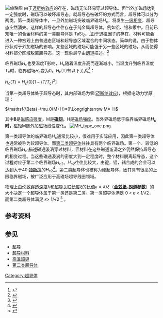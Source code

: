 {{expert|time=2014-12-06T01:33:10+00:00}}
[[File:超导H(T)相图.png|缩略图]]
由于[[迈斯纳效应|迈斯纳效应]]的存在，磁场无法轻易穿过超导体。但当外加磁场达到一定强度时，磁场可以破坏超导态。就超导态被破坏的方式而言，超导体可以分为两类。第一类超导体中，一旦外加磁场突破临界磁场''H''<sub>c</sub>，将发生[[一级相变|一级相变]]，超导态突然消失。这样的超导态往往存在于纯金属超导体，例如铝、铅和汞中。目前已知唯一的合金材料的第一类超导体是 TaSi<sub>2</sub>。<ref>{{citation|title=Superconductivity in TaSi<sub>2</sub> single crystals
|journal=Phys. Rev. B|author1=U. Gottlieb|author2= J. C. Lasjaunias|author3= J. L. Tholence|author4= O. Laborde|author5= O. Thomas|author6= R. Madar |volume=45 |year=1992 |page=4803}}</ref>由于退磁因子的存在，材料可能会进入一种宏观上由普通态区域和超导态区域混合的中间状态。简单的说，由于物体形状对于外加磁场的影响，某些区域的磁场可能强于另一些区域的磁场，从而使得材料部分区域脱离超导态。这一现象最早由[[朗道|朗道]]描述。<ref>{{cite book |last=Landau |first=L.D. |year=1984 |title=Electrodynamics of Continuous Media |volume= 8 |publisher= Butterworth-Heinemann |isbn=0-7506-2634-8}}</ref>

临界磁场''H''<sub>c</sub>也受温度T影响，''H''<sub>c</sub>随着温度升高而逐渐减小，当温度升到临界温度''T''<sub>c</sub>时，临界磁场''H''<sub>c</sub>变为0。''H''<sub>c</sub>(T)有以下关系<ref name="Tinkham">{{cite book|last=Tinkham |first=M. |title=Introduction to Superconductivity, Second Edition|publisher=McGraw-Hill|location=New York, NY|year=1996|isbn=0486435032}}</ref>：

<math>H_c(T)=H_c(0)[1-\bigl(T/T_c\bigr)^2]</math>


当第一类超导体处于超导态时，其内部磁场为零([[迈斯纳效应|迈斯纳效应]])，根据电动力学原理：

<math>\mathsf{\Beta}=\mu_0(M+H)=0\Longrightarrow M=-H</math>

其中'''B'''是[[磁感应强度|磁感应强度]]'''，'''M是'''[[磁矩|磁矩]]，'''H是[[磁場強度|磁场强度]]。当外界磁场低于临界临界磁场'''''H''<sub>c</sub>时，'''磁矩M随外加磁场线性变化'''。'''
[[File:MH_type_one.png|thumb]]

第一类超导体的临界磁场''H''<sub>c</sub>通常比较小，很难用于实际应用，因此第一类超导体也通常被称为软超导体。而[[第二类超导体|第二类超导体]]往往具有两个临界磁场。第一个、较低的临界磁场''H''<sub>c1</sub>描述磁通漩涡穿过材料，但材料在这些磁通漩涡之外仍然保持超导态的相变过程。当这些磁通漩涡的密度大到一定程度时，整个材料脱离超导态，这个过程对应于第二个临界磁场''H''<sub>c2</sub>。''H<sub>c2</sub>''往往比较大，由铌，铝，锗合成的合金可以达到大于40 [[特斯拉|特斯拉]]的''H''<sub>c2</sub><ref>{{Cite journal|title=High magnetic field transport properties of liquid quenched Nb3Al and Nb3Al(Si,Ge) superconducting compounds|author=G. Clemente, F. Habbal1, D. Turnbull and J. Bevk|url=|journal=Appl. Phys. Lett.|issue=640|doi=10.1063/1.96043|others=|year=1985|volume=47|page=|pmid=}}</ref>。第二类超导体也被称为硬超导体，因其具有很高的上限临界磁场，被广泛应用于高磁场超导线圈领域。

物理上由[[伦敦穿透深度|伦敦穿透深度]]''λ''和[[超导关联长度|超导关联长度]]''ξ''的比值<math>\kappa=\lambda/\xi</math>（'''[[金兹堡-朗道方程#相干长度与穿透深度|金兹堡-朗道参数]]'''）的大小决定一个超导体属于第一类还是第二类。第一类超导体满足 0 < <math>\kappa</math> < 1/√2， 而第二类超导体满足 <math>\kappa</math>> 1/√2 <ref name=Tinkham>{{cite book|last=Tinkham |first=M. |title=Introduction to Superconductivity, Second Edition|publisher=McGraw-Hill|location=New York, NY|year=1996|isbn=0486435032}}</ref>
。

==参考资料==
{{Reflist}}

==参见==
* [[超导|超导]]
* [[超导材料|超导材料]]
* [[高溫超導|高溫超導]]
* [[第二类超导体|第二类超导体]]

[[Category:超导体|Category:超导体]]